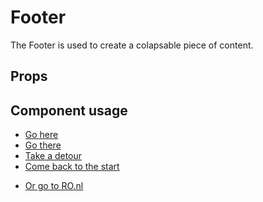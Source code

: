
<Meta title="Components/Footer" component={Footer} />

# Footer

The Footer is used to create a colapsable piece of content.

## Props

<Props of={Footer} />

## Component usage

<Canvas>
	<Story name="Footer">
		<Footer>
      <FooterColumn title="First column title">
        <ul>
          <li><a href="#">Go here</a></li>
          <li><a href="#">Go there</a></li>
          <li><a href="#">Take a detour</a></li>
          <li><a href="#">Come back to the start</a></li>
        </ul>
      </FooterColumn>
      <FooterColumn title="Second column title">
        <ul>
          <li><a href="#">Or go to RO.nl</a></li>
        </ul>
      </FooterColumn>
    </Footer>
	</Story>
</Canvas>
